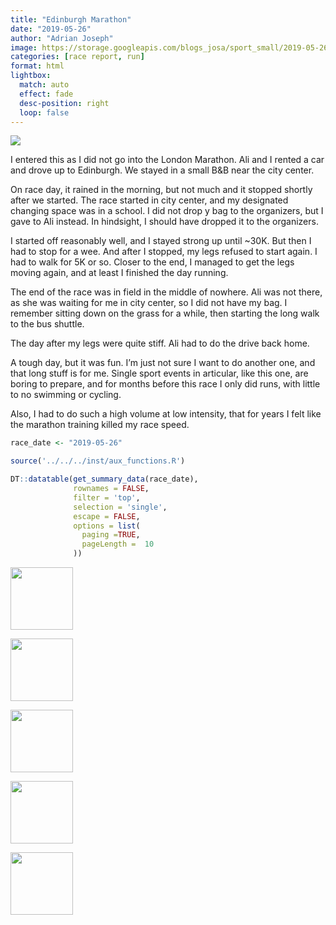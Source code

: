 ```yaml
---
title: "Edinburgh Marathon"
date: "2019-05-26"
author: "Adrian Joseph"
image: https://storage.googleapis.com/blogs_josa/sport_small/2019-05-26_EDINBURGH_MARATHON/img/00.png
categories: [race report, run]
format: html
lightbox:
  match: auto
  effect: fade
  desc-position: right
  loop: false
---
```

![](https://storage.googleapis.com/blogs_josa/sport_small/2019-05-26_EDINBURGH_MARATHON/img/00.png)

I entered this as I did not go into the London Marathon. Ali and I rented a car and drove up to Edinburgh. We stayed in a small B&B near the city center.

On race day, it rained in the morning, but not much and it stopped shortly after we started. The race started in city center, and my designated changing space was in a school. I did not drop y bag to the organizers, but I gave to Ali instead. In hindsight, I should have dropped it to the organizers.

I started off reasonably well, and I stayed strong up until ~30K. But then I had to stop for a wee. And after I stopped, my legs refused to start again. I had to walk for 5K or so. Closer to the end, I managed to get the legs moving again, and at least I finished the day running.

The end of the race was in field in the middle of nowhere. Ali was not there, as she was waiting for me in city center, so I did not have my bag. I remember sitting down on the grass for a while, then starting the long walk to the bus shuttle.

The day after my legs were quite stiff. Ali had to do the drive back home.

A tough day, but it was fun. I'm just not sure I want to do another one, and that long stuff is for me. Single sport events in articular, like this one, are boring to prepare, and for months before this race I only did runs, with little to no swimming or cycling.

Also, I had to do such a high volume at low intensity, that for years I felt like the marathon training killed my race speed.

```r
race_date <- "2019-05-26"

source('../../../inst/aux_functions.R')

DT::datatable(get_summary_data(race_date),
              rownames = FALSE,
              filter = 'top',
              selection = 'single',
              escape = FALSE,
              options = list(
                paging =TRUE,
                pageLength =  10
              ))
```


::: {layout-ncol=4}
![](https://storage.googleapis.com/blogs_josa/sport_small/2019-05-26_EDINBURGH_MARATHON/img/00.png){ width="100" group="hi" }

![](https://storage.googleapis.com/blogs_josa/sport_small/2019-05-26_EDINBURGH_MARATHON/img/01.png){ width="100" group="hi" }

![](https://storage.googleapis.com/blogs_josa/sport_small/2019-05-26_EDINBURGH_MARATHON/img/02.png){ width="100" group="hi" }

![](https://storage.googleapis.com/blogs_josa/sport_small/2019-05-26_EDINBURGH_MARATHON/img/03.png){ width="100" group="hi" }

![](https://storage.googleapis.com/blogs_josa/sport_small/2019-05-26_EDINBURGH_MARATHON/img/04.png){ width="100" group="hi" }


:::
